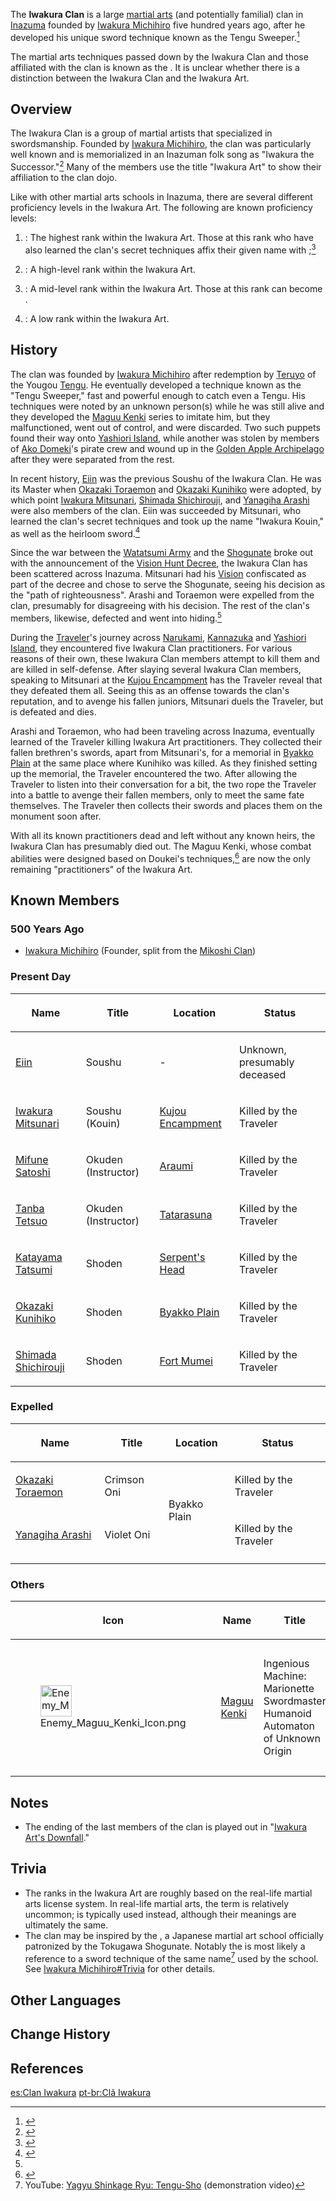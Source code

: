 {{Terminology Infobox
|title        = 
|image        = 
|type         = Martial Arts Clans
|type2        = Inazuma Clans
}}
The '''Iwakura Clan''' is a large [[Martial Arts in Teyvat|martial arts]] (and potentially familial) clan in [[Inazuma]] founded by [[Iwakura Michihiro]] five hundred years ago, after he developed his unique sword technique known as the Tengu Sweeper.<ref>{{Ref/ArtiSet|Emblem of Severed Fate}}</ref>

The martial arts techniques passed down by the Iwakura Clan and those affiliated with the clan is known as the {{Lang|'''Iwakura Art'''|ja=岩蔵流}}. It is unclear whether there is a distinction between the Iwakura Clan and the Iwakura Art.

==Overview==
The Iwakura Clan is a group of martial artists that specialized in swordsmanship. Founded by [[Iwakura Michihiro]], the clan was particularly well known and is memorialized in an Inazuman folk song as "Iwakura the Successor."<ref>{{Ref/Weapon|Mistsplitter Reforged}}</ref> Many of the members use the title "Iwakura Art" to show their affiliation to the clan dojo.

Like with other martial arts schools in Inazuma, there are several different proficiency levels in the Iwakura Art. The following are known proficiency levels:
# {{Lang|'''Soushu'''|ja=宗主|ja_tl=Clan Head}}: The highest rank within the Iwakura Art. Those at this rank who have also learned the clan's secret techniques affix their given name with {{Lang|"In" or "Tane"|ja=胤|ja_tl=lineage, descendant}};<ref>{{Ref/NPC|Iwakura Mitsunari|q=As a swordsman, they call me Iwakura Kouin.}}</ref><!--<ref> [[Eiin]]'s name ends with the -胤 suffix, but is translated as ''-tane'' in the English localization</ref> for example, {{Lang|''Doukei''|ja=道啓}} becomes {{Lang|''Douin''|ja=道胤}}. The sword {{Lang|"[[Hakuen Michimitsu Amenoma]]"|ja=薄縁満光天目}} is passed down to each bearer of the "In" title.<ref>{{Ref/Weapon|Amenoma Kageuchi}}</ref>-->
# {{Lang|'''Menkyo Kaiden'''|ja=免許皆伝|ja_tl=Full Mastership}}: A high-level rank within the Iwakura Art.
# {{Lang|'''Okuden'''|ja=奥伝|ja_tl=Esoteric, Hidden}}: A mid-level rank within the Iwakura Art. Those at this rank can become {{Lang|Acting Instructors|ja=師範代|ja_tl=assistant instructor}}.
# {{Lang|'''Shoden'''|ja=初伝|ja_tl=Elementary, Basic}}: A low rank within the Iwakura Art.

==History==
The clan was founded by [[Iwakura Michihiro]] after redemption by [[Teruyo]] of the Yougou [[Tengu]]. He eventually developed a technique known as the "Tengu Sweeper," fast and powerful enough to catch even a Tengu. His techniques were noted by an unknown person(s) while he was still alive and they developed the [[Maguu Kenki]] series to imitate him, but they malfunctioned, went out of control, and were discarded. Two such puppets found their way onto [[Yashiori Island]], while another was stolen by members of [[Ako Domeki]]'s pirate crew and wound up in the [[Golden Apple Archipelago]] after they were separated from the rest.

In recent history, [[Eiin]] was the previous Soushu of the Iwakura Clan. He was its Master when [[Okazaki Toraemon]] and [[Okazaki Kunihiko]] were adopted, by which point [[Iwakura Mitsunari]], [[Shimada Shichirouji]], and [[Yanagiha Arashi]] were also members of the clan. Eiin was succeeded by Mitsunari, who learned the clan's secret techniques and took up the name "Iwakura Kouin," as well as the heirloom sword.<ref name="Iwakura Mitsunari">{{Ref/NPC|Iwakura Mitsunari}}</ref>

Since the war between the [[Watatsumi Army]] and the [[Shogunate]] broke out with the announcement of the [[Vision Hunt Decree]], the Iwakura Clan has been scattered across Inazuma. Mitsunari had his [[Vision]] confiscated as part of the decree and chose to serve the Shogunate, seeing his decision as the "path of righteousness". Arashi and Toraemon were expelled from the clan, presumably for disagreeing with his decision. The rest of the clan's members, likewise, defected and went into hiding.<ref name="Iwakura Mitsunari" />

During the [[Traveler]]'s journey across [[Narukami Island|Narukami]], [[Kannazuka]] and [[Yashiori Island]], they encountered five Iwakura Clan practitioners. For various reasons of their own, these Iwakura Clan members attempt to kill them and are killed in self-defense. After slaying several Iwakura Clan members, speaking to Mitsunari at the [[Kujou Encampment]] has the Traveler reveal that they defeated them all. Seeing this as an offense towards the clan's reputation, and to avenge his fallen juniors, Mitsunari duels the Traveler, but is defeated and dies.

Arashi and Toraemon, who had been traveling across Inazuma, eventually learned of the Traveler killing Iwakura Art practitioners. They collected their fallen brethren's swords, apart from Mitsunari's, for a memorial in [[Byakko Plain]] at the same place where Kunihiko was killed. As they finished setting up the memorial, the Traveler encountered the two. After allowing the Traveler to listen into their conversation for a bit, the two rope the Traveler into a battle to avenge their fallen members, only to meet the same fate themselves. The Traveler then collects their swords and places them on the monument soon after.

With all its known practitioners dead and left without any known heirs, the Iwakura Clan has presumably died out. The Maguu Kenki, whose combat abilities were designed based on Doukei's techniques,<ref>{{Ref/Enemy|Maguu Kenki}}</ref> are now the only remaining "practitioners" of the Iwakura Art.

==Known Members==
===500 Years Ago===
* [[Iwakura Michihiro]] (Founder, split from the [[Mikoshi Clan]])

===Present Day===
{| class="wikitable"
! Name !! Title !! Location !! Status
|-
|[[Eiin]] || Soushu || - || Unknown, presumably deceased
|-
|[[Iwakura Mitsunari]] || Soushu (Kouin) || [[Kujou Encampment]] || Killed by the Traveler
|-
|[[Mifune Satoshi]] || Okuden (Instructor) || [[Araumi]] || Killed by the Traveler
|-
|[[Tanba Tetsuo]] || Okuden (Instructor) || [[Tatarasuna]] || Killed by the Traveler
|-
|[[Katayama Tatsumi]] || Shoden || [[Serpent's Head]] || Killed by the Traveler
|-
|[[Okazaki Kunihiko]] || Shoden || [[Byakko Plain]] || Killed by the Traveler
|-
|[[Shimada Shichirouji]] || Shoden || [[Fort Mumei]] || Killed by the Traveler
|}

===Expelled===
{| class="wikitable"
! Name !! Title !! Location !! Status
|-
|[[Okazaki Toraemon]] || Crimson Oni || rowspan="2"|Byakko Plain || Killed by the Traveler
|-
|[[Yanagiha Arashi]] || Violet Oni || Killed by the Traveler
|-
|}

===Others===
{| class="wikitable"
! Icon !! Name !! Title !! Location !! Status !! Notes
|-
|[[File:Enemy Maguu Kenki Icon.png|50px]] || [[Maguu Kenki]] || Ingenious Machine: Marionette Swordmaster<br />Humanoid Automaton of Unknown Origin || [[Serpent's Head]]<br />[[Fort Mumei]]<br />[[Golden Apple Archipelago]] || Active<br />Destroyed<br />Active || Not a formal member, but essentially one as its skills were based off Doukei's.
|}

==Notes==
*The ending of the last members of the clan is played out in "[[Iwakura Art's Downfall]]."

==Trivia==
*The ranks in the Iwakura Art are roughly based on the real-life ''{{w|menkyo}}'' martial arts license system. In real-life martial arts, the term {{Lang|''Soushu''|ja=宗主}} is relatively uncommon; {{Lang|''{{w|Sōke}}''|ja=宗家}} is typically used instead, although their meanings are ultimately the same.
*The clan may be inspired by the {{w|Yagyū Shinkage-ryū|Yagyuu Shinkage school}}, a Japanese martial art school officially patronized by the Tokugawa Shogunate. Notably the {{Lang|Tengu Sweeper|ja=天狗抄|ja_rm=Tengu-Shou|ja_tl=Tengu Raid}} is most likely a reference to a sword technique of the same name<ref>YouTube: [https://youtu.be/u1ix3G95-QY Yagyu Shinkage Ryu: Tengu-Sho] (demonstration video)</ref> used by the school. See [[Iwakura Michihiro#Trivia]] for other details.

==Other Languages==
{{Other Languages|default_hidden=1
|en      = Iwakura Clan
|zhs     = 岩蔵流
|zhs_rm  = Yánzāng-liú
|ja      = {{Rubi|岩|いわ|蔵|くら|流|りゅう|派|は}}
|ja_rm   = Iwakura Ryuuha
|ko      = {{Rubi|이와쿠라류}}
|ko_rm   = Iwakura Ryu
|tr      = 
|it      = 
}}

==Change History==
{{Change History|2.0}}

==References==
{{Reflist|2}}

[[es:Clan Iwakura]]
[[pt-br:Clã Iwakura]]